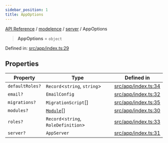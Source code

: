 ```yaml
---
sidebar_position: 1
title: AppOptions
---
```


[API Reference](/api-reference/modelence/server/type-aliases/../../../index) / [modelence](/api-reference/modelence/server/type-aliases/../../index) / [server](/api-reference/modelence/server/type-aliases/../index) / AppOptions

> **AppOptions** = `object`

Defined in: [src/app/index.ts:29](https://github.com/modelence/modelence/blob/77b2ece9e470bd518ec28a2f7c1346f10452ec29/packages/modelence/src/app/index.ts#L29)

## Properties

| Property | Type | Defined in |
| ------ | ------ | ------ |
| <a id="defaultroles"></a> `defaultRoles?` | `Record`\<`string`, `string`\> | [src/app/index.ts:34](https://github.com/modelence/modelence/blob/77b2ece9e470bd518ec28a2f7c1346f10452ec29/packages/modelence/src/app/index.ts#L34) |
| <a id="email"></a> `email?` | `EmailConfig` | [src/app/index.ts:32](https://github.com/modelence/modelence/blob/77b2ece9e470bd518ec28a2f7c1346f10452ec29/packages/modelence/src/app/index.ts#L32) |
| <a id="migrations"></a> `migrations?` | `MigrationScript`[] | [src/app/index.ts:35](https://github.com/modelence/modelence/blob/77b2ece9e470bd518ec28a2f7c1346f10452ec29/packages/modelence/src/app/index.ts#L35) |
| <a id="modules"></a> `modules?` | [`Module`](/api-reference/modelence/server/type-aliases/../classes/Module)[] | [src/app/index.ts:30](https://github.com/modelence/modelence/blob/77b2ece9e470bd518ec28a2f7c1346f10452ec29/packages/modelence/src/app/index.ts#L30) |
| <a id="roles"></a> `roles?` | `Record`\<`string`, `RoleDefinition`\> | [src/app/index.ts:33](https://github.com/modelence/modelence/blob/77b2ece9e470bd518ec28a2f7c1346f10452ec29/packages/modelence/src/app/index.ts#L33) |
| <a id="server"></a> `server?` | `AppServer` | [src/app/index.ts:31](https://github.com/modelence/modelence/blob/77b2ece9e470bd518ec28a2f7c1346f10452ec29/packages/modelence/src/app/index.ts#L31) |
